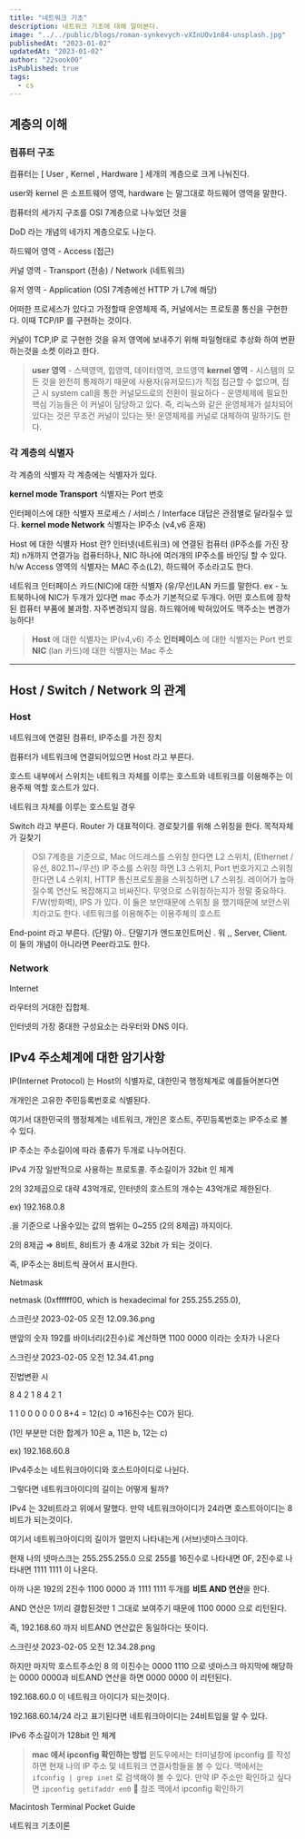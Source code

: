 ```yaml
---
title: "네트워크 기초"
description: 네트워크 기초에 대해 알아본다.
image: "../../public/blogs/roman-synkevych-vXInUOv1n84-unsplash.jpg"
publishedAt: "2023-01-02"
updatedAt: "2023-01-02"
author: "22sook00"
isPublished: true
tags:
  - cs
---
```


## 계층의 이해

### 컴퓨터 구조

컴퓨터는 [ User , Kernel , Hardware ] 세개의 계층으로 크게 나눠진다.

user와 kernel 은 소프트웨어 영역, hardware 는 말그대로 하드웨어 영역을 말한다.

컴퓨터의 세가지 구조를 OSI 7계층으로 나누었던 것을

DoD 라는 개념의 네가지 계층으로도 나눈다.

하드웨어 영역 - Access (접근)

커널 영역 - Transport (전송) / Network (네트워크)

유저 영역 - Application (OSI 7계층에선 HTTP 가 L7에 해당)

어떠한 프로세스가 있다고 가정할때 운영체제 즉, 커널에서는 프로토콜 통신을 구현한다. 이때 TCP/IP 를 구현하는 것이다.

커널이 TCP,IP 로 구현한 것을 유저 영역에 보내주기 위해 파일형태로 추상화 하여 변환하는것을 소켓 이라고 한다.

> **user 영역** - 스택영역, 힙영역, 데이터영역, 코드영역 **kernel 영역** - 시스템의 모든 것을 완전히 통제하기 때문에 사용자(유저모드)가 직접 접근할 수 없으며, 접근 시 system call을 통한 커널모드로의 전환이 필요하다 - 운영체제에 필요한 핵심 기능들은 이 커널이 담당하고 있다. 즉, 리눅스와 같은 운영체제가 설치되어있다는 것은 무조건 커널이 있다는 뜻! 운영체제를 커널로 대체하여 말하기도 한다.

### 각 계층의 식별자

각 계층의 식별자
각 계층에는 식별자가 있다.

**kernel mode Transport** 식별자는 Port 번호

인터페이스에 대한 식별자
프로세스 / 서비스 / Interface 대답은 관점별로 달라질수 있다.
**kernel mode Network** 식별자는 IP주소 (v4,v6 혼재)

Host 에 대한 식별자
Host 란? 인터넷(네트워크) 에 연결된 컴퓨터 (IP주소를 가진 장치)
n개까지 연결가능
컴퓨터하나, NIC 하나에 여러개의 IP주소를 바인딩 할 수 있다.
h/w Access 영역의 식별자는 MAC 주소(L2), 하드웨어 주소라고도 한다.

네트워크 인터페이스 카드(NIC)에 대한 식별자
(유/무선)LAN 카드를 말한다.
ex - 노트북하나에 NIC가 두개가 있다면 mac 주소가 기본적으로 두개다.
어떤 호스트에 장착된 컴퓨터 부품에 불과함. 자주변경되지 않음.
하드웨어에 박혀있어도 맥주소는 변경가능하다!

> **Host** 에 대한 식별자는 IP(v4,v6) 주소 **인터페이스** 에 대한 식별자는 Port 번호 **NIC** (lan 카드)에 대한 식별자는 Mac 주소

---

## Host / Switch / Network 의 관계

### Host

네트워크에 연결된 컴퓨터, IP주소를 가진 장치

컴퓨터가 네트워크에 연결되어있으면 Host 라고 부른다.

호스트 내부에서 스위치는 네트워크 자체를 이루는 호스트와 네트워크를 이용해주는 이용주체 역할 호스트가 있다.

네트워크 자체를 이루는 호스트일 경우

Switch 라고 부른다.
Router 가 대표적이다.
경로찾기를 위해 스위칭을 한다. 목적자체가 길찾기

> OSI 7계층을 기준으로, Mac 어드레스를 스위칭 한다면 L2 스위치, (Ethernet / 유선, 802.11~/무선) IP 주소를 스위칭 하면 L3 스위치, Port 번호가지고 스위칭한다면 L4 스위치, HTTP 통신프로토콜을 스위칭하면 L7 스위칭. 레이어가 높아질수록 연산도 복잡해지고 비싸진다.
> 무엇으로 스위칭하는지가 정말 중요하다.
> F/W(방화벽), IPS 가 있다.
> 이 둘은 보안때문에 스위칭 을 했기때문에 보안스위치라고도 한다.
> 네트워크를 이용해주는 이용주체의 호스트

End-point 라고 부른다. (단말) 아.. 단말기가 엔드포인트머신 . 워 ,,
Server, Client. 이 둘의 개념이 아니라면 Peer라고도 한다.

### Network

Internet

라우터의 거대한 집합체.

인터넷의 가장 중대한 구성요소는 라우터와 DNS 이다.

## IPv4 주소체계에 대한 암기사항

IP(Internet Protocol) 는 Host의 식별자로, 대한민국 행정체계로 예를들어본다면

개개인은 고유한 주민등록번호로 식별된다.

여기서 대한민국의 행정체계는 네트워크, 개인은 호스트, 주민등록번호는 IP주소로 볼 수 있다.

IP 주소는 주소길이에 따라 종류가 두개로 나누어진다.

IPv4
가장 일반적으로 사용하는 프로토콜. 주소길이가 32bit 인 체계

2의 32제곱으로 대략 43억개로, 인터넷의 호스트의 개수는 43억개로 제한된다.

ex) 192.168.0.8

.을 기준으로 나올수있는 값의 범위는 0~255 (2의 8제곱) 까지이다.

2의 8제곱 ⇒ 8비트, 8비트가 총 4개로 32bit 가 되는 것이다.

즉, IP주소는 8비트씩 끊어서 표시한다.

Netmask

netmask (0xffffff00, which is hexadecimal for 255.255.255.0),

스크린샷 2023-02-05 오전 12.09.36.png

맨앞의 숫자 192를 바이너리(2진수)로 계산하면 1100 0000 이라는 숫자가 나온다

스크린샷 2023-02-05 오전 12.34.41.png

진법변환 시

8 4 2 1 8 4 2 1

1 1 0 0 0 0 0 0
8+4 = 12(c) 0 ⇒16진수는 C0가 된다.

(1인 부분만 더한 합계가 10은 a, 11은 b, 12는 c)

ex) 192.168.60.8

IPv4주소는 네트워크아이디와 호스트아이디로 나뉜다.

그렇다면 네트워크아이디의 길이는 어떻게 될까?

IPv4 는 32비트라고 위에서 말했다. 만약 네트워크아이디가 24라면 호스트아이디는 8비트가 되는것이다.

여기서 네트워크아이디의 길이가 얼만지 나타내는게 (서브)넷마스크이다.

현재 나의 넷마스크는 255.255.255.0 으로 255를 16진수로 나타내면 0F, 2진수로 나타내면 1111 1111 이 나온다.

아까 나온 192의 2진수 1100 0000 과 1111 1111 두개를 **비트 AND 연산**을 한다.

AND 연산은 1끼리 결합된것만 1 그대로 보여주기 때문에 1100 0000 으로 리턴된다.

즉, 192.168.60 까지 비트AND 연산값은 동일하다는 뜻이다.

스크린샷 2023-02-05 오전 12.34.28.png

하지만 마지막 호스트주소인 8 의 이진수는 0000 1110 으로 넷마스크 마지막에 해당하는 0000 0000과 비트AND 연산을 하면 0000 0000 이 리턴된다.

192.168.60.0 이 네트워크 아이디가 되는것이다.

192.168.60.14/24 라고 표기된다면 네트워크아이디는 24비트임을 알 수 있다.

IPv6
주소길이가 128bit 인 체계

> **mac 에서 ipconfig 확인하는 방법** 윈도우에서는 터미널창에 ipconfig 를 작성하면 현재 나의 IP 주소 및 네트워크 연결사항들을 볼 수 있다. 맥에서는 `ifconfig | grep inet` 로 검색해야 볼 수 있다. 만약 IP 주소만 확인하고 싶다면 `ipconfig getifaddr en0`
> 📜 참조
> 맥에서 ipconfig 확인하기

Macintosh Terminal Pocket Guide

네트워크 기초이론
